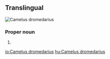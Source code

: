 ==Translingual==
[[File:07. Camel Profile, near Silverton, NSW, 07.07.2007.jpg|thumb|''[[Camelus dromedarius]]'']]
{{wikipedia}}
{{wikispecies}}

===Proper noun===
{{taxoninfl|i=1|g=m|head=[[Camelus]] {{epinew|dromedarius||la}}}}

# {{taxon|species|family|Camelidae|the [[dromedary]], a [[camel]] native to northern Africa and western Asia, the best-known member of the camel family}}

[[io:Camelus dromedarius]]
[[hu:Camelus dromedarius]]